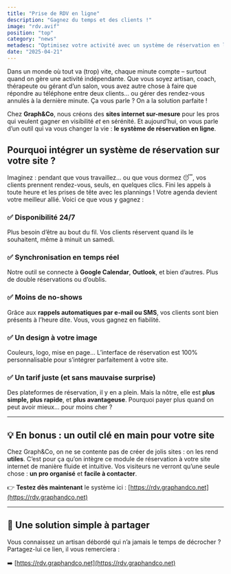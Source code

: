 ```yaml
---
title: "Prise de RDV en ligne"
description: "Gagnez du temps et des clients !"
image: "rdv.avif"
position: "top"
category: "news"
metadesc: "Optimisez votre activité avec un système de réservation en ligne 24/7. Gagnez du temps, évitez les no-shows, et offrez à vos clients une prise de rendez-vous simple, rapide et personnalisée."
date: "2025-04-21"
---
```


Dans un monde où tout va (trop) vite, chaque minute compte – surtout quand on gère une activité indépendante. Que vous soyez artisan, coach, thérapeute ou gérant d’un salon, vous avez autre chose à faire que répondre au téléphone entre deux clients… ou gérer des rendez-vous annulés à la dernière minute. Ça vous parle ? On a la solution parfaite !

Chez **Graph&Co**, nous créons des **sites internet sur-mesure** pour les pros qui veulent gagner en visibilité _et_ en sérénité. Et aujourd’hui, on vous parle d’un outil qui va vous changer la vie : **le système de réservation en ligne**.

## Pourquoi intégrer un système de réservation sur votre site ?

Imaginez : pendant que vous travaillez… ou que vous dormez 😴, vos clients prennent rendez-vous, seuls, en quelques clics. Fini les appels à toute heure et les prises de tête avec les plannings ! Votre agenda devient votre meilleur allié. Voici ce que vous y gagnez :

### ✅ Disponibilité 24/7

Plus besoin d’être au bout du fil. Vos clients réservent quand ils le souhaitent, même à minuit un samedi.

### ✅ Synchronisation en temps réel

Notre outil se connecte à **Google Calendar**, **Outlook**, et bien d’autres. Plus de double réservations ou d’oublis.

### ✅ Moins de no-shows

Grâce aux **rappels automatiques par e-mail ou SMS**, vos clients sont bien présents à l’heure dite. Vous, vous gagnez en fiabilité.

### ✅ Un design à votre image

Couleurs, logo, mise en page… L’interface de réservation est 100% personnalisable pour s’intégrer parfaitement à votre site.

### ✅ Un tarif juste (et sans mauvaise surprise)

Des plateformes de réservation, il y en a plein. Mais la nôtre, elle est **plus simple, plus rapide**, et **plus avantageuse**. Pourquoi payer plus quand on peut avoir mieux… pour moins cher ?

---

## 💡 En bonus : un outil clé en main pour votre site

Chez Graph&Co, on ne se contente pas de créer de jolis sites : on les rend **utiles**. C’est pour ça qu’on intègre ce module de réservation à votre site internet de manière fluide et intuitive. Vos visiteurs ne verront qu’une seule chose : **un pro organisé** et **facile à contacter**.

👉 **Testez dès maintenant** le système ici : [https://rdv.graphandco.net](https://rdv.graphandco.net)

---

## 📢 Une solution simple à partager

Vous connaissez un artisan débordé qui n’a jamais le temps de décrocher ? Partagez-lui ce lien, il vous remerciera :

➡️ [https://rdv.graphandco.net](https://rdv.graphandco.net)
